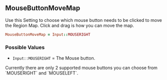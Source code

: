 ## MouseButtonMoveMap

Use this Setting to choose which mouse button needs to be clicked to move the Region Map. Click and drag is how you can move the map.

```ruby
MouseButtonMoveMap = Input::MOUSERIGHT
```

### Possible Values

- `Input::MOUSERIGHT` = The Mouse button.

<Callout type="hint">
  Currently there are only 2 supported mouse buttons you can choose from `MOUSERIGHT` and `MOUSELEFT`.
</Callout>